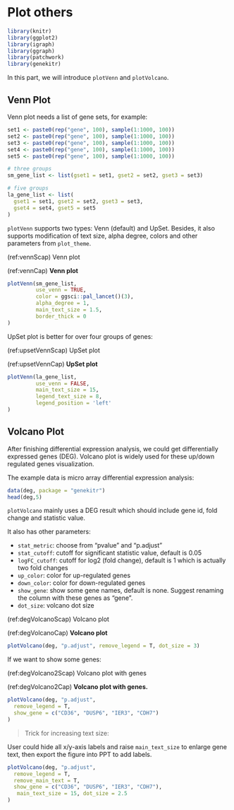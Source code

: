 # Plot others {#plot-others-1}

```r
library(knitr)
library(ggplot2)
library(igraph)
library(ggraph)
library(patchwork)
library(genekitr)
```

In this part, we will introduce `plotVenn` and `plotVolcano`.

## Venn Plot

Venn plot needs a list of gene sets, for example:

```r
set1 <- paste0(rep("gene", 100), sample(1:1000, 100))
set2 <- paste0(rep("gene", 100), sample(1:1000, 100))
set3 <- paste0(rep("gene", 100), sample(1:1000, 100))
set4 <- paste0(rep("gene", 100), sample(1:1000, 100))
set5 <- paste0(rep("gene", 100), sample(1:1000, 100))

# three groups
sm_gene_list <- list(gset1 = set1, gset2 = set2, gset3 = set3)

# five groups
la_gene_list <- list(
  gset1 = set1, gset2 = set2, gset3 = set3,
  gset4 = set4, gset5 = set5
)
```

`plotVenn` supports two types: Venn (default) and UpSet. Besides, it also supports modification of text size, alpha degree, colors and other parameters from `plot_theme`.

(ref:vennScap) Venn plot

(ref:vennCap) **Venn plot** 

```r
plotVenn(sm_gene_list,
         use_venn = TRUE,
         color = ggsci::pal_lancet()(3),
         alpha_degree = 1,
         main_text_size = 1.5,
         border_thick = 0
)
```

UpSet plot is better for over four groups of genes:

(ref:upsetVennScap) UpSet plot

(ref:upsetVennCap) **UpSet plot** 

```r
plotVenn(la_gene_list,
         use_venn = FALSE,
         main_text_size = 15,
         legend_text_size = 8,
         legend_position = 'left'
)
```

## Volcano Plot

After finishing differential expression analysis, we could get differentially expressed genes (DEG).
Volcano plot is widely used for these up/down regulated genes visualization.

The example data is micro array differential expression analysis:

```r
data(deg, package = "genekitr")
head(deg,5)
```


`plotVolcano` mainly uses a DEG result which should include gene id, fold change and statistic value. 

It also has other parameters:

- `stat_metric`: choose from "pvalue" and "p.adjust"
- `stat_cutoff`: cutoff for significant statistic value, default is 0.05
- `logFC_cutoff`: cutoff for log2 (fold change), default is 1 which is actually two fold changes
- `up_color`: color for up-regulated genes
- `down_color`: color for down-regulated genes
- `show_gene`: show some gene names, default is none. Suggest renaming the column with these genes as "gene".
- `dot_size`: volcano dot size

(ref:degVolcanoScap) Volcano plot

(ref:degVolcanoCap) **Volcano plot** 

```r
plotVolcano(deg, "p.adjust", remove_legend = T, dot_size = 3)
```

If we want to show some genes:

(ref:degVolcano2Scap) Volcano plot with genes

(ref:degVolcano2Cap) **Volcano plot with genes.** 

```r
plotVolcano(deg, "p.adjust",
  remove_legend = T,
  show_gene = c("CD36", "DUSP6", "IER3", "CDH7")
)
```

> Trick for increasing text size:

User could hide all x/y-axis labels and raise `main_text_size` to enlarge gene text, then export the figure into PPT to add labels.

```r
plotVolcano(deg, "p.adjust",
  remove_legend = T,
  remove_main_text = T,
  show_gene = c("CD36", "DUSP6", "IER3", "CDH7"),
   main_text_size = 15, dot_size = 2.5
)
```




